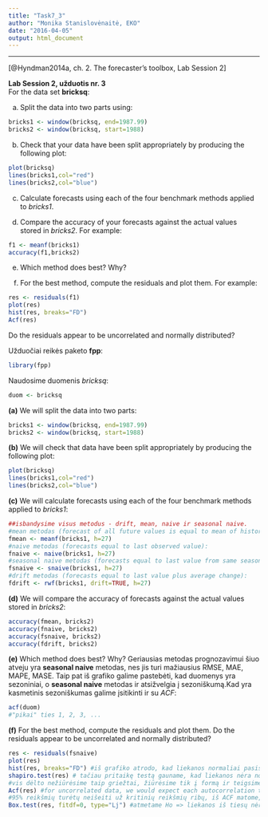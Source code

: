 ```yaml
---
title: "Task7_3"
author: "Monika Stanislovėnaitė, EKO"
date: "2016-04-05"
output: html_document
---
```

---
[@Hyndman2014a, ch. 2. The forecaster’s toolbox, Lab Session 2]

**Lab Session 2, užduotis nr. 3**  
For the data set **bricksq**:

(a) Split the data into two parts using: 
```r
bricks1 <- window(bricksq, end=1987.99)
bricks2 <- window(bricksq, start=1988)
```

(b) Check that your data have been split appropriately by producing the following plot: 
```r
plot(bricksq)
lines(bricks1,col="red")
lines(bricks2,col="blue")
```

(c) Calculate forecasts using each of the four benchmark methods applied to *bricks1*.

(d) Compare the accuracy of your forecasts against the actual values stored in *bricks2*. For example: 
```r
f1 <- meanf(bricks1)
accuracy(f1,bricks2)
```

(e) Which method does best? Why?

(f) For the best method, compute the residuals and plot them. For example: 
```r
res <- residuals(f1)
plot(res)
hist(res, breaks="FD")
Acf(res)
```
Do the residuals appear to be uncorrelated and normally distributed?



Užduočiai reikės paketo **fpp**:
```r
library(fpp)
```

Naudosime duomenis *bricksq*:
```r
duom <- bricksq
```

**(a)** We will split the data into two parts:
```r
bricks1 <- window(bricksq, end=1987.99)
bricks2 <- window(bricksq, start=1988)
```

**(b)** We will check that data have been split appropriately by producing the following plot:
```r
plot(bricksq)
lines(bricks1,col="red")
lines(bricks2,col="blue")
```

**(c)** We will calculate forecasts using each of the four benchmark methods applied to *bricks1*:
```r
##isbandysime visus metodus - drift, mean, naive ir seasonal naive.
#mean metodas (forecast of all future values is equal to mean of historical data):
fmean <- meanf(bricks1, h=27)
#naive metodas (forecasts equal to last observed value):
fnaive <- naive(bricks1, h=27)
#seasonal naive metodas (forecasts equal to last value from same season):
fsnaive <- snaive(bricks1, h=27)
#drift metodas (forecasts equal to last value plus average change):
fdrift <- rwf(bricks1, drift=TRUE, h=27)
```

**(d)** We will compare the accuracy of forecasts against the actual values stored in *bricks2*:
```r
accuracy(fmean, bricks2)
accuracy(fnaive, bricks2)
accuracy(fsnaive, bricks2)
accuracy(fdrift, bricks2)
```

**(e)** Which method does best? Why?
Geriausias metodas prognozavimui šiuo atveju yra **seasonal naive** metodas, nes jis turi mažiausius RMSE, MAE, MAPE, MASE. Taip pat iš grafiko galime pastebėti, kad duomenys yra sezoniniai, o **seasonal naive** metodas ir atsižvelgia į sezoniškumą.Kad yra kasmetinis sezoniškumas galime įsitikinti ir su *ACF*:
```r
acf(duom)
#"pikai" ties 1, 2, 3, ...
```

**(f)** For the best method, compute the residuals and plot them. Do the residuals appear to be uncorrelated and normally distributed?
```r
res <- residuals(fsnaive)
plot(res)
hist(res, breaks="FD") #iš grafiko atrodo, kad liekanos normaliai pasiskirsčiusios
shapiro.test(res) # tačiau pritaikę testą gauname, kad liekanos nėra normalios
#vis dėlto nežiūrėsime taip griežtai, žiūrėsime tik į formą ir teigsime, kad liekanos normalios
Acf(res) #for uncorrelated data, we would expect each autocorrelation to be close to 0
#95% reikšmių turėtų neišeiti už kritinių reikšmių ribų, iš ACF matome, kad nemažai reikšmių išeina už kritinių reikšmių, tai greičiausiai liekanos yra koreliuotos.
Box.test(res, fitdf=0, type="Lj") #atmetame Ho => liekanos iš tiesų nėra baltasis triukšmas (yra koreliuotos).
```
